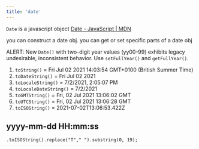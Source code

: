 ```yaml
---
title: 'date'
---
```


`Date` is a javascript object [Date - JavaScript | MDN](https://developer.mozilla.org/en-US/docs/Web/JavaScript/Reference/Global_Objects/Date)

you can construct a date obj. 
you can get or set specific parts of a date obj

<span is-="badge" class="alert">ALERT:</span> New `Date()` with two-digit year values (yy00-99) exhibits legacy undesirable, inconsistent behavior. 
Use `setFullYear()` and `getFullYear()`.

1. `toString()` = Fri Jul 02 2021 14:03:54 GMT+0100 (British Summer Time)
2. `toDateString()` = Fri Jul 02 2021
3. `toLocaleString()` = 7/2/2021, 2:05:07 PM
4. `toLocaleDateString()` = 7/2/2021
5. `toGMTString()` = Fri, 02 Jul 2021 13:06:02 GMT
6. `toUTCString()` = Fri, 02 Jul 2021 13:06:28 GMT
7. `toISOString()` = 2021-07-02T13:06:53.422Z

## yyyy-mm-dd HH:mm:ss

`.toISOString().replace("T"," ").substring(0, 19);`